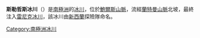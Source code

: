 {{coord|71|26|S|162|48|E|display=title}}

'''斯勒哲斯冰川'''（{{lang-en|Sledgers Glacier}}）是[[南極洲|南極洲]]的[[冰川|冰川]]，位於[[鮑爾斯山脈|鮑爾斯山脈]]，流經[[蘭特曼山脈|蘭特曼山脈]]北坡，最終注入[[雷尼克冰川|雷尼克冰川]]，該冰川由[[新西蘭|新西蘭]]探險隊命名。

{{Antarctica-geo-stub}}
[[Category:南極洲冰川|Category:南極洲冰川]]